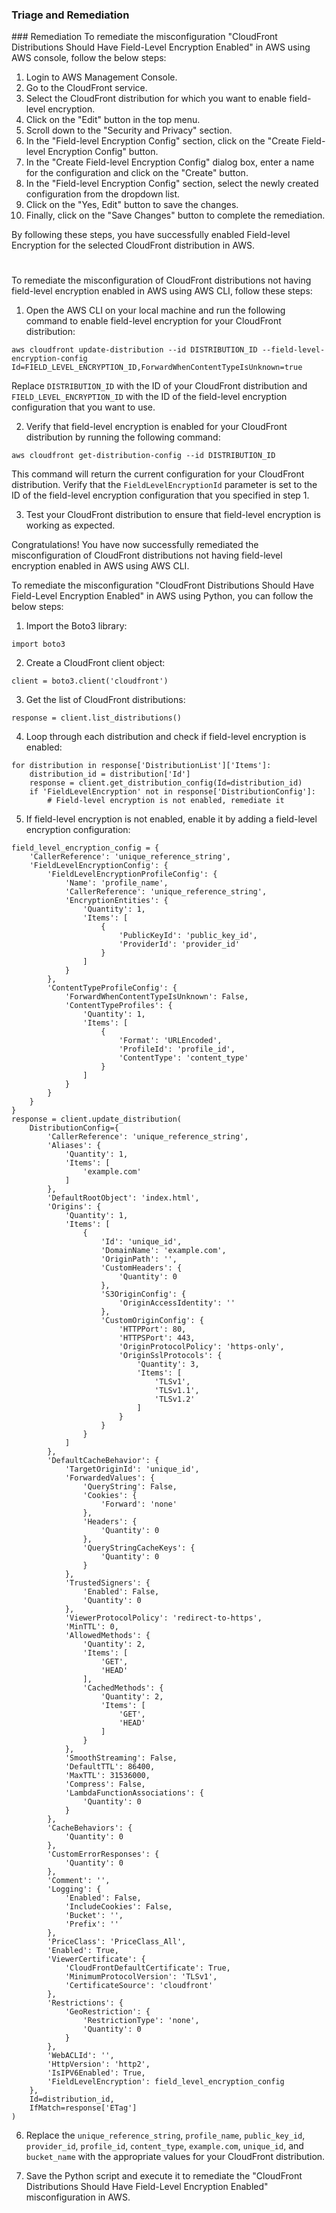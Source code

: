 
### Triage and Remediation
<Tabs>
<Tab title='Remediation'>
### Remediation

<AccordionGroup>
<Accordion title='Using Console' defaultOpen='true'>
To remediate the misconfiguration "CloudFront Distributions Should Have Field-Level Encryption Enabled" in AWS using AWS console, follow the below steps:

1. Login to AWS Management Console.
2. Go to the CloudFront service.
3. Select the CloudFront distribution for which you want to enable field-level encryption.
4. Click on the "Edit" button in the top menu.
5. Scroll down to the "Security and Privacy" section.
6. In the "Field-level Encryption Config" section, click on the "Create Field-level Encryption Config" button.
7. In the "Create Field-level Encryption Config" dialog box, enter a name for the configuration and click on the "Create" button.
8. In the "Field-level Encryption Config" section, select the newly created configuration from the dropdown list.
9. Click on the "Yes, Edit" button to save the changes.
10. Finally, click on the "Save Changes" button to complete the remediation.

By following these steps, you have successfully enabled Field-level Encryption for the selected CloudFront distribution in AWS.

#
</Accordion>

<Accordion title='Using CLI'>
To remediate the misconfiguration of CloudFront distributions not having field-level encryption enabled in AWS using AWS CLI, follow these steps:

1. Open the AWS CLI on your local machine and run the following command to enable field-level encryption for your CloudFront distribution:

```
aws cloudfront update-distribution --id DISTRIBUTION_ID --field-level-encryption-config Id=FIELD_LEVEL_ENCRYPTION_ID,ForwardWhenContentTypeIsUnknown=true
```

Replace `DISTRIBUTION_ID` with the ID of your CloudFront distribution and `FIELD_LEVEL_ENCRYPTION_ID` with the ID of the field-level encryption configuration that you want to use.

2. Verify that field-level encryption is enabled for your CloudFront distribution by running the following command:

```
aws cloudfront get-distribution-config --id DISTRIBUTION_ID
```

This command will return the current configuration for your CloudFront distribution. Verify that the `FieldLevelEncryptionId` parameter is set to the ID of the field-level encryption configuration that you specified in step 1.

3. Test your CloudFront distribution to ensure that field-level encryption is working as expected.

Congratulations! You have now successfully remediated the misconfiguration of CloudFront distributions not having field-level encryption enabled in AWS using AWS CLI.
</Accordion>

<Accordion title='Using Python'>
To remediate the misconfiguration "CloudFront Distributions Should Have Field-Level Encryption Enabled" in AWS using Python, you can follow the below steps:

1. Import the Boto3 library: 

```
import boto3
```

2. Create a CloudFront client object: 

```
client = boto3.client('cloudfront')
```

3. Get the list of CloudFront distributions: 

```
response = client.list_distributions()
```

4. Loop through each distribution and check if field-level encryption is enabled: 

```
for distribution in response['DistributionList']['Items']:
    distribution_id = distribution['Id']
    response = client.get_distribution_config(Id=distribution_id)
    if 'FieldLevelEncryption' not in response['DistributionConfig']:
        # Field-level encryption is not enabled, remediate it
```

5. If field-level encryption is not enabled, enable it by adding a field-level encryption configuration: 

```
field_level_encryption_config = {
    'CallerReference': 'unique_reference_string',
    'FieldLevelEncryptionConfig': {
        'FieldLevelEncryptionProfileConfig': {
            'Name': 'profile_name',
            'CallerReference': 'unique_reference_string',
            'EncryptionEntities': {
                'Quantity': 1,
                'Items': [
                    {
                        'PublicKeyId': 'public_key_id',
                        'ProviderId': 'provider_id'
                    }
                ]
            }
        },
        'ContentTypeProfileConfig': {
            'ForwardWhenContentTypeIsUnknown': False,
            'ContentTypeProfiles': {
                'Quantity': 1,
                'Items': [
                    {
                        'Format': 'URLEncoded',
                        'ProfileId': 'profile_id',
                        'ContentType': 'content_type'
                    }
                ]
            }
        }
    }
}
response = client.update_distribution(
    DistributionConfig={
        'CallerReference': 'unique_reference_string',
        'Aliases': {
            'Quantity': 1,
            'Items': [
                'example.com'
            ]
        },
        'DefaultRootObject': 'index.html',
        'Origins': {
            'Quantity': 1,
            'Items': [
                {
                    'Id': 'unique_id',
                    'DomainName': 'example.com',
                    'OriginPath': '',
                    'CustomHeaders': {
                        'Quantity': 0
                    },
                    'S3OriginConfig': {
                        'OriginAccessIdentity': ''
                    },
                    'CustomOriginConfig': {
                        'HTTPPort': 80,
                        'HTTPSPort': 443,
                        'OriginProtocolPolicy': 'https-only',
                        'OriginSslProtocols': {
                            'Quantity': 3,
                            'Items': [
                                'TLSv1',
                                'TLSv1.1',
                                'TLSv1.2'
                            ]
                        }
                    }
                }
            ]
        },
        'DefaultCacheBehavior': {
            'TargetOriginId': 'unique_id',
            'ForwardedValues': {
                'QueryString': False,
                'Cookies': {
                    'Forward': 'none'
                },
                'Headers': {
                    'Quantity': 0
                },
                'QueryStringCacheKeys': {
                    'Quantity': 0
                }
            },
            'TrustedSigners': {
                'Enabled': False,
                'Quantity': 0
            },
            'ViewerProtocolPolicy': 'redirect-to-https',
            'MinTTL': 0,
            'AllowedMethods': {
                'Quantity': 2,
                'Items': [
                    'GET',
                    'HEAD'
                ],
                'CachedMethods': {
                    'Quantity': 2,
                    'Items': [
                        'GET',
                        'HEAD'
                    ]
                }
            },
            'SmoothStreaming': False,
            'DefaultTTL': 86400,
            'MaxTTL': 31536000,
            'Compress': False,
            'LambdaFunctionAssociations': {
                'Quantity': 0
            }
        },
        'CacheBehaviors': {
            'Quantity': 0
        },
        'CustomErrorResponses': {
            'Quantity': 0
        },
        'Comment': '',
        'Logging': {
            'Enabled': False,
            'IncludeCookies': False,
            'Bucket': '',
            'Prefix': ''
        },
        'PriceClass': 'PriceClass_All',
        'Enabled': True,
        'ViewerCertificate': {
            'CloudFrontDefaultCertificate': True,
            'MinimumProtocolVersion': 'TLSv1',
            'CertificateSource': 'cloudfront'
        },
        'Restrictions': {
            'GeoRestriction': {
                'RestrictionType': 'none',
                'Quantity': 0
            }
        },
        'WebACLId': '',
        'HttpVersion': 'http2',
        'IsIPV6Enabled': True,
        'FieldLevelEncryption': field_level_encryption_config
    },
    Id=distribution_id,
    IfMatch=response['ETag']
)
```

6. Replace the `unique_reference_string`, `profile_name`, `public_key_id`, `provider_id`, `profile_id`, `content_type`, `example.com`, `unique_id`, and `bucket_name` with the appropriate values for your CloudFront distribution.

7. Save the Python script and execute it to remediate the "CloudFront Distributions Should Have Field-Level Encryption Enabled" misconfiguration in AWS.
</Accordion>

</AccordionGroup>
</Tab>
</Tabs>
